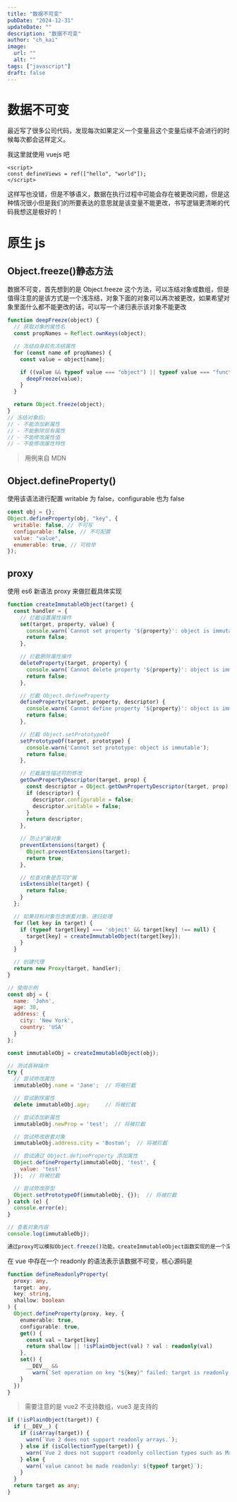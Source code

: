 ---
title: "数据不可变"
pubDate: "2024-12-31"
updateDate: ""
description: "数据不可变"
author: "ch_kai"
image:
  url: ""
  alt: ""
tags: ["javascript"]
draft: false
---

# 数据不可变

最近写了很多公司代码，发现每次如果定义一个变量且这个变量后续不会进行的时候每次都会这样定义。

我这里就使用 vuejs 吧

```vue
<script>
const defineViews = ref(["hello", "world"]);
</script>
```

这样写也没错，但是不够语义，数据在执行过程中可能会存在被更改问题，但是这种情况很小但是我们的所要表达的意思就是该变量不能更改，书写逻辑更清晰的代码我想这是极好的！

# 原生 js

## Object.freeze()静态方法

数据不可变，首先想到的是 Object.freeze 这个方法，可以冻结对象或数组，但是值得注意的是该方式是一个浅冻结，对象下面的对象可以再次被更改，如果希望对象里面什么都不能更改的话，可以写一个递归表示该对象不能更改

```js
function deepFreeze(object) {
  // 获取对象的属性名
  const propNames = Reflect.ownKeys(object);

  // 冻结自身前先冻结属性
  for (const name of propNames) {
    const value = object[name];

    if ((value && typeof value === "object") || typeof value === "function") {
      deepFreeze(value);
    }
  }

  return Object.freeze(object);
}
// 冻结对象后:
// - 不能添加新属性
// - 不能删除现有属性
// - 不能修改属性值
// - 不能修改属性特性
```

> 用例来自 MDN

## Object.defineProperty()

使用该语法进行配置 writable 为 false，configurable 也为 false

```js
const obj = {};
Object.defineProperty(obj, "key", {
  writable: false, // 不可写
  configurable: false, // 不可配置
  value: "value",
  enumerable: true, // 可枚举
});
```

## proxy

使用 es6 新语法 proxy 来做拦截具体实现

```js
function createImmutableObject(target) {
  const handler = {
    // 拦截设置属性操作
    set(target, property, value) {
      console.warn(`Cannot set property '${property}': object is immutable`);
      return false;
    },

    // 拦截删除属性操作
    deleteProperty(target, property) {
      console.warn(`Cannot delete property '${property}': object is immutable`);
      return false;
    },

    // 拦截 Object.defineProperty
    defineProperty(target, property, descriptor) {
      console.warn(`Cannot define property '${property}': object is immutable`);
      return false;
    },

    // 拦截 Object.setPrototypeOf
    setPrototypeOf(target, prototype) {
      console.warn('Cannot set prototype: object is immutable');
      return false;
    },

    // 拦截属性描述符的修改
    getOwnPropertyDescriptor(target, prop) {
      const descriptor = Object.getOwnPropertyDescriptor(target, prop);
      if (descriptor) {
        descriptor.configurable = false;
        descriptor.writable = false;
      }
      return descriptor;
    },

    // 防止扩展对象
    preventExtensions(target) {
      Object.preventExtensions(target);
      return true;
    },

    // 检查对象是否可扩展
    isExtensible(target) {
      return false;
    }
  };

  // 如果目标对象包含嵌套对象，递归处理
  for (let key in target) {
    if (typeof target[key] === 'object' && target[key] !== null) {
      target[key] = createImmutableObject(target[key]);
    }
  }

  // 创建代理
  return new Proxy(target, handler);
}

// 使用示例
const obj = {
  name: 'John',
  age: 30,
  address: {
    city: 'New York',
    country: 'USA'
  }
};

const immutableObj = createImmutableObject(obj);

// 测试各种操作
try {
  // 尝试修改属性
  immutableObj.name = 'Jane';  // 将被拦截

  // 尝试删除属性
  delete immutableObj.age;     // 将被拦截

  // 尝试添加新属性
  immutableObj.newProp = 'test';  // 将被拦截

  // 尝试修改嵌套对象
  immutableObj.address.city = 'Boston';  // 将被拦截

  // 尝试通过 Object.defineProperty 添加属性
  Object.defineProperty(immutableObj, 'test', {
    value: 'test'
  });  // 将被拦截

  // 尝试修改原型
  Object.setPrototypeOf(immutableObj, {});  // 将被拦截
} catch (e) {
  console.error(e);
}

// 查看对象内容
console.log(immutableObj);

通过proxy可以模拟Object.freeze()功能，createImmutableObject函数实现的是一个深度冻结逻辑，但是proxy相比Object.freeze性能会稍差。
```

在 vue 中存在一个 readonly 的语法表示该数据不可变，核心源码是

```ts
function defineReadonlyProperty(
  proxy: any,
  target: any,
  key: string,
  shallow: boolean
) {
  Object.defineProperty(proxy, key, {
    enumerable: true,
    configurable: true,
    get() {
      const val = target[key]
      return shallow || !isPlainObject(val) ? val : readonly(val)
    },
    set() {
      __DEV__ &&
        warn(`Set operation on key "${key}" failed: target is readonly.`)
    }
  })
}
```

> 需要注意的是 vue2 不支持数组，vue3 是支持的

```ts
if (!isPlainObject(target)) {
  if (__DEV__) {
    if (isArray(target)) {
      warn(`Vue 2 does not support readonly arrays.`);
    } else if (isCollectionType(target)) {
      warn(`Vue 2 does not support readonly collection types such as Map or Set.`);
    } else {
      warn(`value cannot be made readonly: ${typeof target}`);
    }
  }
  return target as any;
}
```
